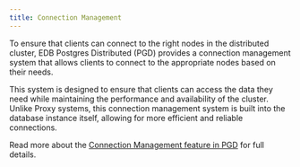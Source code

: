 ```yaml
---
title: Connection Management
---
```


To ensure that clients can connect to the right nodes in the distributed cluster, EDB Postgres Distributed (PGD) provides a connection management system that allows clients to connect to the appropriate nodes based on their needs.

This system is designed to ensure that clients can access the data they need while maintaining the performance and availability of the cluster. 
Unlike Proxy systems, this connection management system is built into the database instance itself, allowing for more efficient and reliable connections.

Read more about the [Connection Management feature in PGD](/pgd/latest/reference/connection-management/) for full details.

